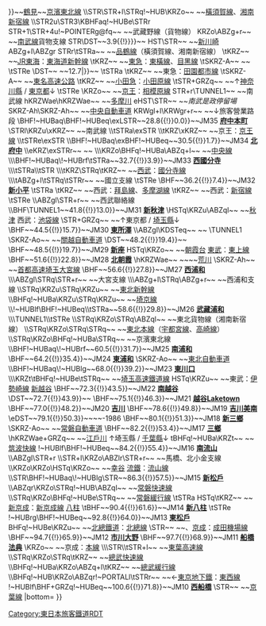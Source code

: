 {{Routemap|inline=<includeonly>yes</includeonly>|collapse=yes|title=武藏野線|title-bg=#f15a22|title-color=white|top=
距離上段：鶴見站起計的營業距離<br/>下段：府中本町站起計的營業距離
|map=
\\\\\STR~~ ~~[[鶴見線]]
\\ABZq+l\STRq\DSTq!~HUBa\KRZo~~ ~~[[東海道貨物線]]
\\KRZo\STRq\STRq!~HUB\KRZo~~ ~~[[東海道線 (JR東日本)|東海道線]]
\\KRZo\STRq\BHFq!~HUB\KRZo~~{{BSkm{{!}}0.0{{!}}}}~~[[鶴見站|鶴見]]~~[[京濱東北線]]
\\STR\STR+l\STRq!~HUB\KRZo~~ ~~[[橫須賀線]]、[[湘南新宿線]]
\\STR2u\STR3\KBHFaq!~HUBe\STRr
STR+1\STR+4u!~POINTERg@fq~~ ~~武藏野線（貨物線）
KRZo\ABZg+r~~ ~~[[南武線]]貨物支線
STR\DST~~{{BSkm{{!}}3.9{{!}}}}~~{{link-ja|新鶴見信號場|新鶴見信号場}}
HST\STR~~ ~~[[新川崎站|新川崎]]
ABZg+l\ABZgr
STRr\tSTRa~~ ~~[[品鶴線]]（橫須賀線、湘南新宿線）
\tKRZ~~ ~~[[東海旅客鐵道|JR東海]]：[[東海道新幹線]]
\tKRZ~~ ~~[[東急電鐵|東急]]：[[東橫線]]、[[目黑線]]
\tSKRZ-A~~ ~~{{link-ja|第三京濱道路|第三京浜道路}}
\tSTRe
\DST~~ ~~{{BSkm{{!}}12.7|}}~~{{link-ja|梶谷貨物總站|梶ヶ谷貨物ターミナル駅}}
\tSTRa
\tKRZ~~ ~~東急：[[田園都市線]]
\tSKRZ-A~~ ~~[[東名高速公路]]
\tKRZ~~ ~~[[小田急電鐵|小田急]]：[[小田原線]]
\tSTR+GRZq~~ ~~↑[[神奈川縣]] / [[東京都]]↓
\tSTRe
\KRZo~~ ~~[[京王電鐵|京王]]：[[相模原線]]
STR+r\TUNNEL1~~ ~~南武線
hKRZWae\hKRZWae~~ ~~[[多摩川]]
eHST\STR~~ ~~''南武是政停留場''
SKRZ-Ah\SKRZ-Ah~~ ~~[[中央自動車道]]
KRWgl+l\KRWgr+r~~ ~~↓旅客營業路段
\BHF!~HUBaq\BHF!~HUBeq\exLSTR~~{{BSkm{{!}}28.8{{!}}0.0}}~~JM35 '''[[府中本町站|府中本町]]'''
\STRl\KRZu\xKRZ~~ ~~南武線
\\tSTRa\exSTR
\\tKRZ\xKRZ~~ ~~京王：[[京王線]]
\\tSTRe\exSTR
\\BHF!~HUBaq\exBHF!~HUBeq~~{{BSkm{{!}}30.5{{!}}1.7}}~~JM34 '''[[北府中站|北府中]]'''
\\eKRZ\exSTRr~~ ~~''{{link-ja|下河原線|下河原線}}''
\\\KRZo\BHFq!~HUBa\ABZq+l~~ ~~[[中央線快速|中央線]]
\\\BHF!~HUBaq\!~HUBrf\tSTRa~~{{BSkm{{!}}32.7{{!}}3.9}}~~JM33 '''[[西國分寺站|西國分寺]]'''
\\\tSTRa\\tSTR
\\\tKRZ\STRq\tKRZ~~ ~~[[西武鐵道|西武]]：[[國分寺線]]
\\\tABZg+l\tSTRq\tSTRr~~ ~~國立支線
\tSTRe
\BHF~~{{BSkm{{!}}36.2{{!}}7.4}}~~JM32 '''[[新小平站|新小平]]'''
\tSTRa
\tKRZ~~ ~~西武：[[拜島線]]、[[多摩湖線]]
\tKRZ~~ ~~西武：[[新宿線 (西武鐵道)|新宿線]]
\tSTRe
\\ABZgl\STR+r~~ ~~西武聯絡線
\\BHF\TUNNEL1~~{{BSkm{{!}}41.8{{!}}13.0}}~~JM31 '''[[新秋津站|新秋津]]'''
\HSTq\KRZu\ABZql~~ ~~[[秋津站|秋津]] 西武：[[池袋線 (西武鐵道)|池袋線]]
\STR+GRZq~~ ~~↑東京都 / [[埼玉縣]]↓
\BHF~~{{BSkm{{!}}44.5{{!}}15.7}}~~JM30 '''[[東所澤站|東所澤]]'''
\\ABZgl\KDSTeq~~ ~~{{link-ja|東所澤電車區|東所沢電車区}}
\TUNNEL1
\SKRZ-Ao~~ ~~[[關越自動車道]]
\DST~~{{BSkm{{!}}48.2{{!}}19.4}}~~{{link-ja|新座貨物總站|新座貨物ターミナル駅}}
\BHF~~{{BSkm{{!}}48.5{{!}}19.7}}~~JM29 '''[[新座站 (埼玉縣)|新座]]'''
HSTq\KRZo~~ ~~[[朝霞台站|朝霞台]] [[東武鐵道|東武]]：[[東上本線|東上線]]
\BHF~~{{BSkm{{!}}51.6{{!}}22.8}}~~JM28 '''[[北朝霞站|北朝霞]]'''
\hKRZWae~~ ~~{{link-ja|荒川橋樑 (武藏野線)|荒川橋梁 (武蔵野線)|荒川橋樑}}~~[[荒川 (關東)|荒川]]
\SKRZ-Ah~~ ~~[[首都高速埼玉大宮線]]
\BHF~~{{BSkm{{!}}56.6{{!}}27.8}}~~JM27 '''[[西浦和站|西浦和]]'''
\\\ABZgl\STRq\STR+r~~ ~~大宮支線
\\\ABZg+l\STRq\ABZg+r~~ ~~西浦和支線
\\STRq\KRZu\STRq\KRZu~~ ~~[[東北新幹線]]
\\BHFq!~HUBa\KRZu\STRq\KRZu~~ ~~[[埼京線]]
\\!~HUBlf\BHF!~HUBeq\\tSTRa~~{{BSkm{{!}}58.6{{!}}29.8}}~~JM26 '''[[武藏浦和站|武藏浦和]]'''
\\\TUNNEL1\\tSTRe
\\STRq\KRZo\STRq\ABZql~~ ~~東北貨物線（湘南新宿線）
\\STRq\KRZo\STRq\STRq~~ ~~[[東北本線]]（[[宇都宮線]]、[[高崎線]]）
\\STRq\KRZo\BHFq!~HUBa\STRq~~ ~~京濱東北線
\\BHF!~HUBaq\!~HUBrf~~{{BSkm{{!}}60.5{{!}}31.7}}~~JM25 '''[[南浦和站|南浦和]]'''
\BHF~~{{BSkm{{!}}64.2{{!}}35.4}}~~JM24 '''[[東浦和站|東浦和]]'''
\SKRZ-Ao~~ ~~[[東北自動車道]]
\\BHF!~HUBaq\!~HUBlg~~{{BSkm{{!}}68.0{{!}}39.2}}~~JM23 '''[[東川口站|東川口]]'''
\\\KRZt\tBHFq!~HUBe\tSTRq~~ ~~[[埼玉高速鐵道線]]
HSTq\KRZu~~ ~~東武：[[伊勢崎線]] [[新越谷站|新越谷]]
\BHF~~{{BSkm{{!}}72.3{{!}}43.5}}~~JM22 '''[[南越谷站|南越谷]]'''
\DST~~{{BSkm{{!}}72.7{{!}}43.9}}~~{{link-ja|越谷貨物總站|越谷貨物ターミナル駅}}
\BHF~~{{BSkm{{!}}75.1{{!}}46.3}}~~JM21 '''[[越谷Laketown站|越谷Laketown]]'''
\BHF~~{{BSkm{{!}}77.0{{!}}48.2}}~~JM20 '''[[吉川站 (埼玉縣)|吉川]]'''
\BHF~~{{BSkm{{!}}78.6{{!}}49.8}}~~JM19 '''[[吉川美南站|吉川美南]]'''
\eDST~~{{BSkm{{!}}79.1{{!}}50.3}}~~''{{link-ja|武藏野操車場|武蔵野操車場}}''~~-1986
\BHF~~{{BSkm{{!}}80.1{{!}}51.3}}~~JM18 '''[[新三鄉站|新三鄉]]'''
\SKRZ-Ao~~ ~~[[常磐自動車道]]
\BHF~~{{BSkm{{!}}82.2{{!}}53.4}}~~JM17 '''[[三鄉站 (埼玉縣)|三鄉]]'''
\hKRZWae+GRZq~~ ~~[[江戶川]] ↑埼玉縣 / [[千葉縣]]↓
tBHFq!~HUBa\KRZt~~ ~~[[筑波快線]]
!~HUBlf\BHF!~HUBeq~~{{BSkm{{!}}84.2{{!}}55.4}}~~JM16 '''[[南流山站|南流山]]'''
\\ABZgl\STR+r
\\STR+l\KRZo\ABZlr\STR+r~~ ~~馬橋、北小金支線
\\KRZo\KRZo\HSTq\KRZo~~ ~~[[幸谷站|幸谷]] [[流鐵]]：[[流山線]]
\\STR\BHF!~HUBaq\!~HUBlg\STR~~{{BSkm{{!}}86.3{{!}}57.5}}~~JM15 '''[[新松戶站|新松戶]]'''
\\ABZqr\KRZo\STRq!~HUB\ABZql~~ ~~[[常磐快速線]]
\\STRq\KRZo\BHFq!~HUBe\STRq~~ ~~[[常磐緩行線]]
\tSTRa
HSTq\tKRZ~~ ~~[[新京成電鐵|新京成]]：[[新京成線]] [[八柱站|八柱]]
\tBHF~~{{BSkm{{!}}90.4{{!}}61.6}}~~JM14 '''[[新八柱站|新八柱]]'''
\tSTRe
!~HUBrg\BHF!~HUBeq~~{{BSkm{{!}}92.8{{!}}64.0}}~~JM13 '''[[東松戶站|東松戶]]'''
BHFq!~HUBe\KRZu~~ ~~[[北總鐵道]]：[[北總線]]
\STR~~ ~~、[[京成電鐵|京成]]：[[成田機場線]]
\BHF~~{{BSkm{{!}}94.7{{!}}65.9}}~~JM12 '''[[市川大野站|市川大野]]'''
\BHF~~{{BSkm{{!}}97.7{{!}}68.9}}~~JM11 '''[[船橋法典站|船橋法典]]'''
\KRZo~~ ~~京成：[[京成本線|本線]]
\\\STR\\tSTR+l~~ ~~[[東葉高速線]]
\\STRq\KRZo\STRq\tKRZ~~ ~~[[總武快速線]]
\\BHFq!~HUBa\KRZo\ABZq+l\tKRZ~~ ~~[[中央·總武緩行線|總武緩行線]]
\\BHFq!~HUB\KRZo\ABZqr!~PORTALl\tSTRr~~ ~~←[[東京地下鐵]]：[[東西線 (東京地下鐵)|東西線]]
!~HUBlf\BHF+GRZq!~HUBeq~~{{BSkm{{!}}100.6{{!}}71.8}}~~JM10 '''[[西船橋站|西船橋]]'''
\STR~~ ~~[[京葉線]]
|bottom={{navbar|武藏野線RDT}}
}}<noinclude>{{rdt intro|[[武藏野線]]}}

[[Category:東日本旅客鐵道RDT]]
[[Category:武藏野線| ]]

</noinclude>